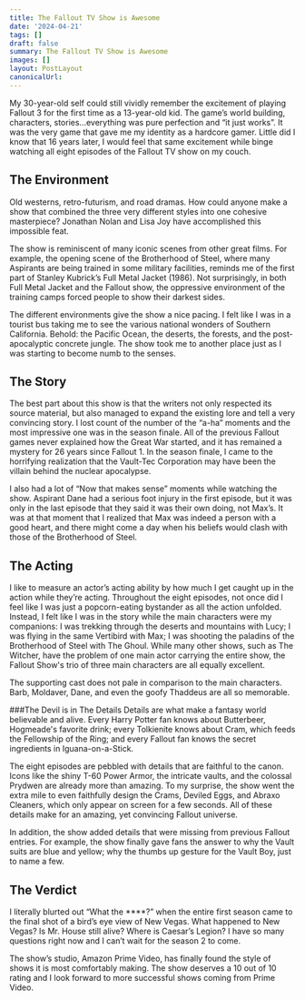 ```yaml
---
title: The Fallout TV Show is Awesome
date: '2024-04-21'
tags: []
draft: false
summary: The Fallout TV Show is Awesome
images: []
layout: PostLayout
canonicalUrl:
---
```

My 30-year-old self could still vividly remember the excitement of playing Fallout 3 for the first time as a 13-year-old kid. The game’s world building, characters, stories...everything was pure perfection and “it just works”. It was the very game that gave me my identity as a hardcore gamer. Little did I know that 16 years later, I would feel that same excitement while binge watching all eight episodes of the Fallout TV show on my couch.

## The Environment
Old westerns, retro-futurism, and road dramas. How could anyone make a show that combined the three very different styles into one cohesive masterpiece? Jonathan Nolan and Lisa Joy have accomplished this impossible feat.

The show is reminiscent of many iconic scenes from other great films. For example, the opening scene of the Brotherhood of Steel, where many Aspirants are being trained in some military facilities, reminds me of the first part of Stanley Kubrick’s Full Metal Jacket (1986). Not surprisingly, in both Full Metal Jacket and the Fallout show, the oppressive environment of the training camps forced people to show their darkest sides.

The different environments give the show a nice pacing. I felt like I was in a tourist bus taking me to see the various national wonders of Southern California. Behold: the Pacific Ocean, the deserts, the forests, and the post-apocalyptic concrete jungle. The show took me to another place just as I was starting to become numb to the senses.

## The Story
The best part about this show is that the writers not only respected its source material, but also managed to expand the existing lore and tell a very convincing story. I lost count of the number of the “a-ha” moments and the most impressive one was in the season finale. All of the previous Fallout games never explained how the Great War started, and it has remained a mystery for 26 years since Fallout 1. In the season finale, I came to the horrifying realization that the Vault-Tec Corporation may have been the villain behind the nuclear apocalypse. 

I also had a lot of “Now that makes sense” moments while watching the show. Aspirant Dane had a serious foot injury in the first episode, but it was only in the last episode that they said it was their own doing, not Max’s. It was at that moment that I realized that Max was indeed a person with a good heart, and there might come a day when his beliefs would clash with those of the Brotherhood of Steel. 

## The Acting
I like to measure an actor’s acting ability by how much I get caught up in the action while they’re acting. Throughout the eight episodes, not once did I feel like I was just a popcorn-eating bystander as all the action unfolded. Instead, I felt like I was in the story while the main characters were my companions: I was trekking through the deserts and mountains with Lucy; I was flying in the same Vertibird with Max; I was shooting the paladins of the Brotherhood of Steel with The Ghoul. While many other shows, such as The Witcher, have the problem of one main actor carrying the entire show, the Fallout Show's trio of three main characters are all equally excellent. 

The supporting cast does not pale in comparison to the main characters. Barb, Moldaver, Dane, and even the goofy Thaddeus are all so memorable. 

###The Devil is in The Details
Details are what make a fantasy world believable and alive. Every Harry Potter fan knows about Butterbeer, Hogmeade's favorite drink; every Tolkienite knows about Cram, which feeds the Fellowship of the Ring; and every Fallout fan knows the secret ingredients in Iguana-on-a-Stick.  

The eight episodes are pebbled with details that are faithful to the canon. Icons like the shiny T-60 Power Armor, the intricate vaults, and the colossal Prydwen are already more than amazing. To my surprise, the show went the extra mile to even faithfully design the Crams, Deviled Eggs, and Abraxo Cleaners, which only appear on screen for a few seconds. All of these details make for an amazing, yet convincing Fallout universe. 

In addition, the show added details that were missing from previous Fallout entries. For example, the show finally gave fans the answer to why the Vault suits are blue and yellow; why the thumbs up gesture for the Vault Boy, just to name a few.

## The Verdict
I literally blurted out “What the ****?” when the entire first season came to the final shot of a bird’s eye view of New Vegas. What happened to New Vegas? Is Mr. House still alive? Where is Caesar’s Legion? I have so many questions right now and I can’t wait for the season 2 to come.

The show’s studio, Amazon Prime Video, has finally found the style of shows it is most comfortably making. The show deserves a 10 out of 10 rating and I look forward to more successful shows coming from Prime Video.